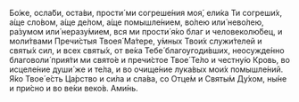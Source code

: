 Бо́же, осла́би, оста́ви, прости́ ми согреше́ния моя́, ели́ка Ти согреши́х, а́ще сло́вом, а́ще де́лом, а́ще помышле́нием, во́лею или́ нево́лею, ра́зумом или́ неразу́мием, вся ми прости́ я́ко благ и человеколю́бец, и моли́твами Пречи́стыя Твоея́ Ма́тере, у́мных Твои́х служи́телей и святы́х сил, и всех святы́х, от ве́ка Тебе́ благоугоди́вших, неосужде́нно благоволи́ прия́ти ми свято́е и пречи́стое Твое́ Те́ло и честну́ю Кровь, во исцеле́ние души́ же и те́ла, и во очище́ние лука́вых мои́х помышле́ний. Я́ко Твое́ е́сть Ца́рство и си́ла и сла́ва, со Отце́м и Святы́м Ду́хом, ны́не и при́сно и во ве́ки веко́в. Ами́нь.
